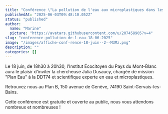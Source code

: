 ```yaml
---
title: "Conférence \"La pollution de l'eau aux microplastiques dans les lacs périalpins\""
publishedAt: "2025-06-03T09:48:10.052Z"
status: "published"
author:
  name: "Marine"
  picture: "https://avatars.githubusercontent.com/u/207458905?v=4"
slug: "conference-pollution-de-l-eau-18-06-2025"
image: "/images/affiche-conf-rence-18-juin--2--M3Mz.png"
description: ""
categories: []
---
```


Le 18 juin, de 18h30 à 20h30, l'Institut Ecocitoyen du Pays du Mont-Blanc aura le plaisir d'inviter la chercheuse Julia Dusaucy, chargée de mission "Plan Eau" à la DDT74 et scientifique experte en eau et microplastiques.

Retrouvez nous au Plan B, 150 avenue de Genève, 74190 Saint-Gervais-les-Bains.

Cette conférence est gratuite et ouverte au public, nous vous attendons nombreux et nombreuses !